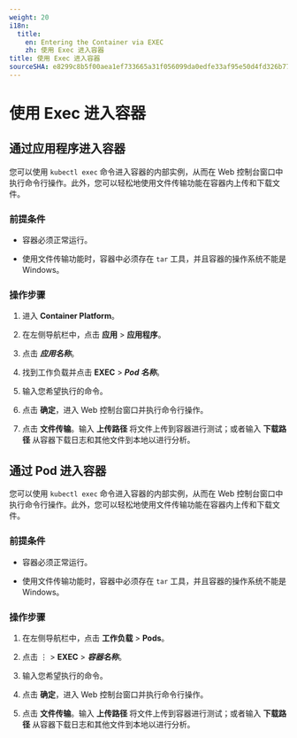 ```yaml
---
weight: 20
i18n:
  title:
    en: Entering the Container via EXEC
    zh: 使用 Exec 进入容器
title: 使用 Exec 进入容器
sourceSHA: e8299c8b5f00aea1ef733665a31f056099da0edfe33af95e50d4fd326b77f433
---
```


# 使用 Exec 进入容器

## 通过应用程序进入容器

您可以使用 `kubectl exec` 命令进入容器的内部实例，从而在 Web 控制台窗口中执行命令行操作。此外，您可以轻松地使用文件传输功能在容器内上传和下载文件。

### 前提条件

- 容器必须正常运行。

- 使用文件传输功能时，容器中必须存在 `tar` 工具，并且容器的操作系统不能是 Windows。

### 操作步骤

1. 进入 **Container Platform**。

2. 在左侧导航栏中，点击 **应用** > **应用程序**。

3. 点击 ***应用名称***。

4. 找到工作负载并点击 **EXEC** > ***Pod 名称***。

5. 输入您希望执行的命令。

6. 点击 **确定**，进入 Web 控制台窗口并执行命令行操作。

7. 点击 **文件传输**。输入 **上传路径** 将文件上传到容器进行测试；或者输入 **下载路径** 从容器下载日志和其他文件到本地以进行分析。

## 通过 Pod 进入容器

您可以使用 `kubectl exec` 命令进入容器的内部实例，从而在 Web 控制台窗口中执行命令行操作。此外，您可以轻松地使用文件传输功能在容器内上传和下载文件。

### 前提条件

- 容器必须正常运行。

- 使用文件传输功能时，容器中必须存在 `tar` 工具，并且容器的操作系统不能是 Windows。

### 操作步骤

1. 在左侧导航栏中，点击 **工作负载** > **Pods**。

2. 点击 ⋮ > **EXEC** > ***容器名称***。

3. 输入您希望执行的命令。

4. 点击 **确定**，进入 Web 控制台窗口并执行命令行操作。

5. 点击 **文件传输**。输入 **上传路径** 将文件上传到容器进行测试；或者输入 **下载路径** 从容器下载日志和其他文件到本地以进行分析。
